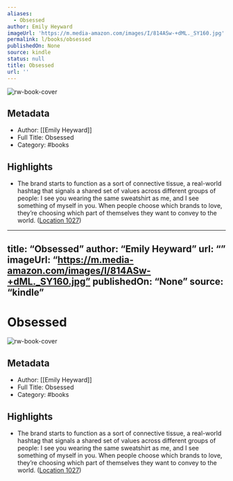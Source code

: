 ```yaml
---
aliases:
  - Obsessed
author: Emily Heyward
imageUrl: 'https://m.media-amazon.com/images/I/814ASw-+dML._SY160.jpg'
permalink: l/books/obsessed
publishedOn: None
source: kindle
status: null
title: Obsessed
url: ''
---
```

![rw-book-cover](https://m.media-amazon.com/images/I/814ASw-+dML._SY160.jpg)

## Metadata

- Author: [[Emily Heyward]]
- Full Title: Obsessed
- Category: #books

## Highlights

- The brand starts to function as a sort of connective tissue, a real-world hashtag that signals a shared set of values across different groups of people: I see you wearing the same sweatshirt as me, and I see something of myself in you. When people choose which brands to love, they’re choosing which part of themselves they want to convey to the world. ([Location 1027](https://readwise.io/to_kindle?action=open&asin=B07XXC9T8Y&location=1027))

---

title: “Obsessed”
author: “Emily Heyward”
url: “”
imageUrl: “https://m.media-amazon.com/images/I/814ASw-+dML._SY160.jpg”
publishedOn: “None”
source: “kindle”
---

# Obsessed

![rw-book-cover](https://m.media-amazon.com/images/I/814ASw-+dML._SY160.jpg)

## Metadata

- Author: [[Emily Heyward]]
- Full Title: Obsessed
- Category: #books

## Highlights

- The brand starts to function as a sort of connective tissue, a real-world hashtag that signals a shared set of values across different groups of people: I see you wearing the same sweatshirt as me, and I see something of myself in you. When people choose which brands to love, they’re choosing which part of themselves they want to convey to the world. ([Location 1027](https://readwise.io/to_kindle?action=open&asin=B07XXC9T8Y&location=1027))
